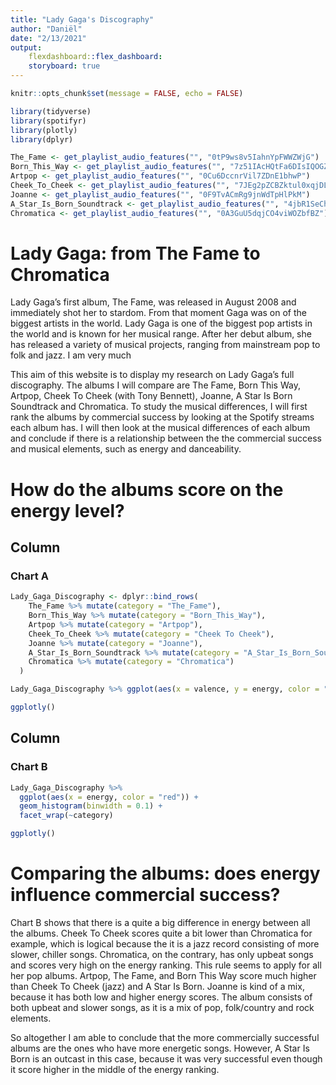 ```yaml
---
title: "Lady Gaga's Discography"
author: "Daniël"
date: "2/13/2021"
output:
    flexdashboard::flex_dashboard:
    storyboard: true
---
```


```r
knitr::opts_chunk$set(message = FALSE, echo = FALSE)
```

```r
library(tidyverse)
library(spotifyr)
library(plotly)
library(dplyr)

The_Fame <- get_playlist_audio_features("", "0tP9ws8v5IahnYpFWWZWjG")
Born_This_Way <- get_playlist_audio_features("", "7z51IAcHQtFa6DIsIQOGZE")
Artpop <- get_playlist_audio_features("", "0Cu6DccnrVil7ZDnE1bhwP")
Cheek_To_Cheek <- get_playlist_audio_features("", "7JEg2pZCBZktul0xqjDLiQ")
Joanne <- get_playlist_audio_features("", "0F9TvACmRg9jnWdTpHlPkM")
A_Star_Is_Born_Soundtrack <- get_playlist_audio_features("", "4jbR1SeCh5XpitDHxLTlB3")
Chromatica <- get_playlist_audio_features("", "0A3GuU5dqjCO4viWOZbfBZ")


```


# Lady Gaga: from The Fame to Chromatica
Lady Gaga's first album, The Fame, was released in August 2008 and immediately shot her to stardom. From that moment Gaga was on of the biggest artists in the world. Lady Gaga is one of the biggest pop artists in the world and is known for her musical range. After her debut album, she has released a variety of musical projects, ranging from mainstream pop to folk and jazz. I am very much

This aim of this website is to display my research on Lady Gaga's full discography. The albums I will compare are The Fame, Born This Way, Artpop, Cheek To Cheek (with Tony Bennett), Joanne, A Star Is Born Soundtrack and Chromatica. To study the musical differences, I will first rank the albums by commercial success by looking at the Spotify streams each album has. I will then look at the musical differences of each album and conclude if there is a relationship between the the commercial success and musical elements, such as energy and danceability.


# How do the albums score on the energy level?

Column {data-width=500}
-----------------------------------------------------------------------

### Chart A

```r
Lady_Gaga_Discography <- dplyr::bind_rows(
    The_Fame %>% mutate(category = "The_Fame"),
    Born_This_Way %>% mutate(category = "Born_This_Way"),
    Artpop %>% mutate(category = "Artpop"),
    Cheek_To_Cheek %>% mutate(category = "Cheek To Cheek"),
    Joanne %>% mutate(category = "Joanne"),
    A_Star_Is_Born_Soundtrack %>% mutate(category = "A_Star_Is_Born_Soundtrack"),
    Chromatica %>% mutate(category = "Chromatica")
  )

Lady_Gaga_Discography %>% ggplot(aes(x = valence, y = energy, color = "red")) + geom_jitter() + geom_smooth()

ggplotly()

```


Column {data-width=500}
-----------------------------------------------------------------------

### Chart B

```r
Lady_Gaga_Discography %>%
  ggplot(aes(x = energy, color = "red")) +
  geom_histogram(binwidth = 0.1) +
  facet_wrap(~category)

ggplotly()
```


# Comparing the albums: does energy influence commercial success?
Chart B shows that there is a quite a big difference in energy between all the albums. Cheek To Cheek scores quite a bit lower than Chromatica for example, which is logical because the it is a jazz record consisting of more slower, chiller songs. Chromatica, on the contrary, has only upbeat songs and scores very high on the energy ranking. This rule seems to apply for all her pop albums. Artpop, The Fame, and Born This Way score much higher than Cheek To Cheek (jazz) and A Star Is Born. Joanne is kind of a mix, because it has both low and higher energy scores. The album consists of both upbeat and slower songs, as it is a mix of pop, folk/country and rock elements.

So altogether I am able to conclude that the more commercially successful albums are the ones who have more energetic songs. However, A Star Is Born is an outcast in this case, because it was very successful  even though it score higher in the middle of the energy ranking.
